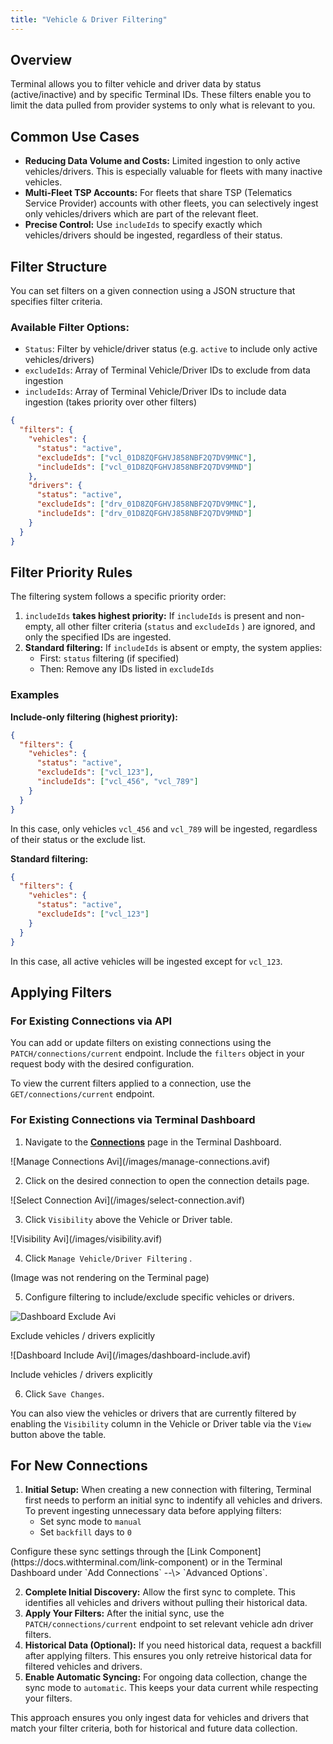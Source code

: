```yaml
---
title: "Vehicle & Driver Filtering"
---
```


## Overview

Terminal allows you to filter vehicle and driver data by status (active/inactive) and by specific Terminal IDs. These filters enable you to limit the data pulled from provider systems to only what is relevant to you.

## Common Use Cases

- **Reducing Data Volume and Costs:** Limited ingestion to only active vehicles/drivers. This is especially valuable for fleets with many inactive vehicles.
- **Multi-Fleet TSP Accounts:** For fleets that share TSP (Telematics Service Provider) accounts with other fleets, you can selectively ingest only vehicles/drivers which are part of the relevant fleet.
- **Precise Control:** Use `includeIds` to specify exactly which vehicles/drivers should be ingested, regardless of their status.

## Filter Structure

You can set filters on a given connection using a JSON structure that specifies filter criteria.

### Available Filter Options:

- `Status`: Filter by vehicle/driver status (e.g. `active` to include only active vehicles/drivers)
- `excludeIds`: Array of Terminal Vehicle/Driver IDs to exclude from data ingestion
- `includeIds`: Array of Terminal Vehicle/Driver IDs to include data ingestion (takes priority over other filters)

```json
{
  "filters": {
    "vehicles": {
      "status": "active",
      "excludeIds": ["vcl_01D8ZQFGHVJ858NBF2Q7DV9MNC"],
      "includeIds": ["vcl_01D8ZQFGHVJ858NBF2Q7DV9MND"]
    },
    "drivers": {
      "status": "active",
      "excludeIds": ["drv_01D8ZQFGHVJ858NBF2Q7DV9MNC"],
      "includeIds": ["drv_01D8ZQFGHVJ858NBF2Q7DV9MND"]
    }
  }
}
```

## Filter Priority Rules

The filtering system follows a specific priority order:

1. `includeIds` **takes highest priority:** If `includeIds` is present and non-empty, all other filter criteria (`status` and `excludeIds` ) are ignored, and only the specified IDs are ingested.
2. **Standard filtering:** If `includeIds` is absent or empty, the system applies:
   - First: `status` filtering (if specified)
   - Then: Remove any IDs listed in `excludeIds`

### Examples

**Include-only filtering (highest priority):**

```json
{
  "filters": {
    "vehicles": {
      "status": "active",
      "excludeIds": ["vcl_123"],
      "includeIds": ["vcl_456", "vcl_789"]
    }
  }
}
```

In this case, only vehicles `vcl_456` and `vcl_789` will be ingested, regardless of their status or the exclude list.

**Standard filtering:**

```json
{
  "filters": {
    "vehicles": {
      "status": "active",
      "excludeIds": ["vcl_123"]
    }
  }
}
```

In this case, all active vehicles will be ingested except for `vcl_123`.

## Applying Filters

### For Existing Connections via API

You can add or update filters on existing connections using the `PATCH/connections/current` endpoint. Include the `filters` object in your request body with the desired configuration.

To view the current filters applied to a connection, use the `GET/connections/current` endpoint.

### For Existing Connections via Terminal Dashboard

1. Navigate to the [**Connections**](https://dashboard.withterminal.com) page in the Terminal Dashboard.

<Frame>
  ![Manage Connections Avi](/images/manage-connections.avif)
</Frame>

2. Click on the desired connection to open the connection details page.

<Frame>
  ![Select Connection Avi](/images/select-connection.avif)
</Frame>

3. Click `Visibility` above the Vehicle or Driver table.

<Frame>
  ![Visibility Avi](/images/visibility.avif)
</Frame>

4. Click `Manage Vehicle/Driver Filtering` .

<Frame>
  (Image was not rendering on the Terminal page)
</Frame>

5. Configure filtering to include/exclude specific vehicles or drivers.

<Frame>
  <img
    src="/images/dashboard-exclude.avif"
    alt="Dashboard Exclude Avi"
    title="Dashboard Exclude Avi"
    className="mx-auto"
  />

  Exclude vehicles / drivers explicitly
</Frame>

<Frame>
  ![Dashboard Include Avi](/images/dashboard-include.avif)

  Include vehicles / drivers explicitly
</Frame>

6. Click `Save Changes`.

You can also view the vehicles or drivers that are currently filtered by enabling the `Visibility` column in the Vehicle or Driver table via the `View` button above the table.

## For New Connections

1. **Initial Setup:** When creating a new connection with filtering, Terminal first needs to perform an initial sync to indentify all vehicles and drivers. To prevent ingesting unnecessary data before applying filters:
   - Set sync mode to `manual`
   - Set `backfill` days to `0`

<Info>
Configure these sync settings through the [Link Component](https://docs.withterminal.com/link-component) or in the Terminal Dashboard under `Add Connections` --\> `Advanced Options`.
</Info>

2. **Complete Initial Discovery:** Allow the first sync to complete. This identifies all vehicles and drivers without pulling their historical data.
3. **Apply Your Filters:** After the initial sync, use the `PATCH/connections/current` endpoint to set relevant vehicle adn driver filters.
4. **Historical Data (Optional):** If you need historical data, request a backfill after applying filters. This ensures you only retreive historical data for filtered vehicles and drivers.
5. **Enable Automatic Syncing:** For ongoing data collection, change the sync mode to `automatic`. This keeps your data current while respecting your filters.

This approach ensures you only ingest data for vehicles and drivers that match your filter criteria, both for historical and future data collection.